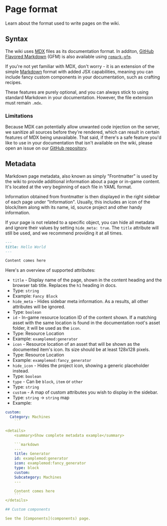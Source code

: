 # Page format

Learn about the format used to write pages on the wiki.

## Syntax

The wiki uses [MDX](https://mdxjs.com/) files as its documentation format. In additon, [GitHub Flavored Markdown](https://github.github.com/gfm/)
(GFM) is also available using [`remark-gfm`](https://github.com/remarkjs/remark-gfm).

If you're not yet familiar with MDX, don't worry - it is an extension of the simple [Markdown](https://www.markdownguide.org/)
format with added JSX capabilities, meaning you can include fancy custom components in your documentation,
such as crafting recipes.

These features are purely optional, and you can always stick to using standard Markdown in your documentation. However,
the file extension must remain `.mdx`.

### Limitations

Because MDX can potentially allow unwanted code injection on the server, we sanitize all sources before they're rendered,
which can result in certain features of MDX being unavailable. That said, if there's a safe feature you'd like to use in
your documentation that isn't available on the wiki, please open an issue on our
[GitHub repository](https://github.com/Sinytra/Wiki/issues).

## Metadata

Markdown page metadata, also known as simply "Frontmatter" is used by the wiki to provide additional information about
a page or in-game content. It's located at the very beginning of each file in YAML format.

Information obtained from frontmatter is then displayed in the right sidebar of each page under "Information".
Usually, this includes an icon of the block/item along with its name, id, source project and other handy information.

If your page is not related to a specific object, you can hide all metadata and ignore their values by setting
`hide_meta: true`. The `title` attribute will still be used, and we recommend providing it at all times.

```markdown
---
title: Hello World
---

Content comes here
```

Here's an overview of supported attributes:

- `title` - Display name of the page, shown in the content heading and the browser tab title.
Replaces the `h1` heading in docs.
- Type: `string`
- Example: `Fancy Block`
- `hide_meta` - Hides sidebar meta information. As a results, all other attributes will be ignored.
- Type: `boolean`
- `id` - In-game resource location ID of the content shown. If a matching asset with the same location is found in the
documentation root's asset folder, it will be used as the `icon`.
- Type: Resource Location
- Example: `examplemod:generator`
- `icon` - Resource location of an asset that will be shown as the documented item's icon. Its size should be at least
128x128 pixels.
- Type: Resource Location
- Example: `examplemod:fancy_generator`
- `hide_icon` - Hides the project icon, showing a generic placeholder instead.
- Type: `boolean`
- `type` - Can be `block`, `item` or `other`
- Type: `string`
- `custom` - A map of custom attributes you wish to display in the sidebar.
- Type: `string` -> `string` map
- Example:
```yaml
custom:
  Category: Machines
    ```

<details>
    <summary>Show complete metadata example</summary>

    ```markdown
    ---
    title: Generator
    id: examplemod:generator
    icon: examplemod:fancy_generator
    type: block
    custom:
    Subcategory: Machines
    ---

    Content comes here
    ```
</details>

## Custom components

See the [Components](components) page.

